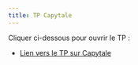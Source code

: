 ```yaml
---
title: TP Capytale
---
```


Cliquer ci-dessous pour ouvrir le TP :

* [Lien vers le TP sur Capytale](https://capytale2.ac-paris.fr/web/c/866d-3508727)